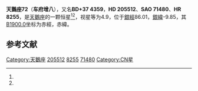 {{Starbox begin
| name = 天鵝座72
}}
{{Starbox observe
| epoch = [[J2000.0|J2000.0]]
| constell = [[天鵝座|天鵝座]]<ref name=SIMBAD>{{cite web
 | url=http://simbad.u-strasbg.fr/simbad/sim-id?Ident=HR+8255
 | title =Pulsating variable Star
 | publisher=Centre de Données astronomiques de Strasbourg
 | work=SIMBAD
 | accessdate=2012-07-13}}</ref><ref name=DATA>{{cite web
 | url=http://vizier.u-strasbg.fr/viz-bin/VizieR-5?-out.add=.&-source=5050&-corr=PK=HR&-out.max=9999&HR=8255
 | title =VizieR Detailed Page
 | accessdate=2012-07-13}}</ref>
| 星官 = 
| ra = {{RA|21|34|46.6}}<ref name=SIMBAD /><ref name=DATA />
| dec = {{DEC|+38|32|3}}<ref name=SIMBAD /><ref name=DATA />
| appmag_v = 4.9<ref name=SIMBAD /><ref name=DATA />
}}
{{Starbox character
| class = K0.5III<ref name=SIMBAD /><ref name=DATA />
| b-v = 1.08<ref name=SIMBAD /><ref name=DATA />
| u-b = 1.02<ref name=SIMBAD /><ref name=DATA />
| r-i = 0.54<ref name=SIMBAD /><ref name=DATA />
| variable = 
}}
{{Starbox astrometry
| radial_v = 1.02
| prop_mo_ra = -66
| parallax = 0.012
| p_error = 
}}
{{Starbox catalog
| names =BD+37 4359，[[SAO星表|SAO]] 71480，[[HD星表|HD]] 205512，[[HR星表|HR]] 8255}}
{{Starbox reference |Simbad=HR+8255}}
{{Starbox end}}

'''天鵝座72'''（'''车府增八'''），又名'''BD+37 4359'''，'''HD 205512'''、'''SAO 71480'''、'''HR 8255'''，是[[天鵝座|天鵝座]]的一颗恒星<ref name=SIMBAD /><ref name=DATA />，视星等为4.9，位于[[銀道座標系|銀經]]86.01，[[銀道座標系|銀緯]]-9.85，其[[B1900.0|B1900.0]]坐标为赤經{{RA|21|30|41.4}}，赤緯{{DEC|+38|-9.85|8}}。

== 参考文献 ==
{{reflist}}

{{star-stub}}

{{天鵝座恒星}}
{{星官|车府|7|20}}
[[Category:天鵝座|Category:天鵝座]]
[[Category:HD和HDE天體|205512]]
[[Category:HR天體|8255]]
[[Category:SAO天體|71480]]
[[Category:CN星|Category:CN星]]